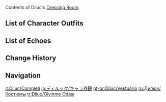 {{CharacterTabs}}
Contents of Diluc's [[Dressing Room]].

==List of Character Outfits==
{{Outfits by Category Table|Diluc Outfits|nocharacter=1}}

==List of Echoes==
{{Echoes by Category Table|Diluc Echoes|nocharacter=1}}

==Change History==
{{Change History|1.0}}

==Navigation==
{{Character Navbox|Dressing Room}}

[[it:Diluc/Completi]]
[[ja:ディルック/キャラ外観]]
[[pt-br:Diluc/Vestuário]]
[[ru:Дилюк/Костюмы]]
[[tr:Diluc/Giyinme Odası]]